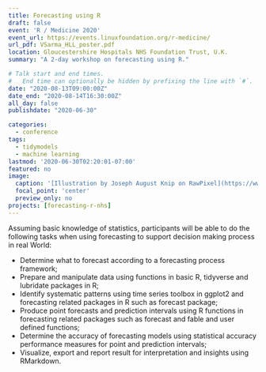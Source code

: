 ```yaml
---
title: Forecasting using R
draft: false
event: 'R / Medicine 2020'
event_url: https://events.linuxfoundation.org/r-medicine/
url_pdf: VSarma_HLL_poster.pdf
location: Gloucestershire Hospitals NHS Foundation Trust, U.K.
summary: "A 2-day workshop on forecasting using R."

# Talk start and end times.
#   End time can optionally be hidden by prefixing the line with `#`.
date: "2020-08-13T09:00:00Z"
date_end: "2020-08-14T16:30:00Z"
all_day: false
publishdate: "2020-06-30"

categories:
  - conference
tags:
  - tidymodels
  - machine learning
lastmod: '2020-06-30T02:20:01-07:00'
featured: no
image:
  caption: '[Illustration by Joseph August Knip on RawPixel](https://www.rawpixel.com/image/2370064/free-illustration-image-flower-vintage-watercolor)'
  focal_point: 'center'
  preview_only: no
projects: [forecasting-r-nhs]
---
```


Assuming basic knowledge of statistics, participants will be able to do the following tasks when using forecasting to support decision making process in real World:

- Determine what to forecast according to a forecasting process framework;
- Prepare and manipulate data using functions in basic R, tidyverse and lubridate packages in R;
- Identify systematic patterns using time series toolbox in ggplot2 and forecasting related packages in R such as forecast package;
- Produce point forecasts and prediction intervals using R functions in forecasting related packages such as forecast and fable and user defined functions;
- Determine the accuracy of forecasting models using statistical accuracy performance measures for point and prediction intervals;
- Visualize, export and report result for interpretation and insights using RMarkdown.